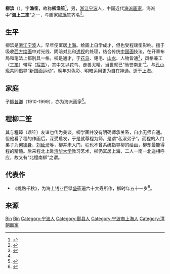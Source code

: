 {{Otheruses|other=名为柳滨的其他人物|柳滨}}

'''柳滨'''（{{bd|1887年||1945年}}），字'''渔笙'''，故称'''柳渔笙'''<ref>{{cite web |url=http://auction.zhuokearts.com/art/28072977.shtml |title=柳渔笙 丁丑 桃熟千秋 |publisher=卓克艺术 |date=2014年6月30日 |access-date=2016年2月6日 |archive-url=https://web.archive.org/web/20160311050310/http://auction.zhuokearts.com/art/28072977.shtml |archive-date=2016年3月11日 |dead-url=yes }}</ref>，男，[[浙江|浙江]][[宁波|宁波]]人，中国近代[[海派|海派]][[画家|画家]]，海派中“'''海上二笙'''”之一，与画家[[程瑶笙|程瑶笙]]齐名<ref name="liu">{{cite web |url=http://www.polypm.com.cn/index.php?s=Auction/view/ppcd/art36950333# |title=0333 花鸟 立轴 设色纸本 |publisher=保利 |date=2005-12-12 |access-date=2021-12-31 |archive-date=2019-08-23 |archive-url=https://web.archive.org/web/20190823033708/http://www.polypm.com.cn/index.php?s=Auction%2Fview%2Fppcd%2Fart36950333 |dead-url=no }}</ref>。

== 生平 ==
柳滨是[[浙江|浙江]][[宁波|宁波]]人。早年便寓居[[上海|上海]]。绘画上自学成才，但也受程瑶笙影响。擅于吸收[[西方绘画|西方绘画]]中对光线、阴暗对比和[[透视|透视]]的处理，结合传统[[中国画|中国画]]技法，在开章布局和笔法上都别具一格。柳是通才，于[[花鸟画|花鸟]]、翎毛、[[山水画|山水]]、人物皆通<ref>{{cite web |url=http://www.gg-art.com/artist/artist.php?id=613 |title=柳渔笙 |publisher=中华博物 |access-date=2016-02-06 |archive-date=2019-08-16 |archive-url=https://web.archive.org/web/20190816155446/http://www.gg-art.com/artist/artist.php?id=613 |dead-url=yes }}</ref>，风格兼工（[[工笔|工笔]]）带写（[[写意|写意]]），其中又以花鸟、走兽尤精，当世就已“驰誉南北”<ref name="liu"/>。与[[孔小瑜|孔小瑜]]共同倡导“新国画运动”。晚年对色彩、明暗运用更为自在神通。逝于[[上海|上海]]。

== 家庭 ==
子[[柳昔卿|柳昔卿]]（1910-1999），亦为海派画家<ref>{{cite web |url=http://www.artdict.net/jiaoyi/867934.html |title=近代海派柳滨之子 柳昔卿 猴图 |date=2012-01-08 }}{{Dead link|date=2019年4月 |bot=InternetArchiveBot |fix-attempted=yes }}</ref>。

== 程柳二笙 ==
其与程璋（瑶笙）友谊也传为美谈。柳学画并没有明确师承关系，自小无师自通。但他看了程的作画后，深受启发，于是就尊程为师，是谓“私淑弟子”。而程的入门弟子为[[何德身|何德身]]、[[刘延汾|刘延汾]]等，柳并未入门，程也不曾系统指导柳的绘画，柳却最能得程的精髓。后来程北上赴[[清华大学|清华大学]]教习艺术，柳仍寓居上海，二人一南一北遥相呼应，故又有“北程南柳”之谓。

== 代表作 ==
* 《桃熟千秋》，为海上钱业巨擘[[盛筱珊|盛筱珊]]六十大寿所作，柳时年五十一岁<ref>{{cite web |url=http://3g.zhuokearts.com/m/auction/art/detail/28760971 |title=柳滨 桃熟千秋 |publisher=合肥美网 |year=2015 |access-date=2016-02-06 |archive-date=2019-08-14 |archive-url=https://web.archive.org/web/20190814214711/http://3g.zhuokearts.com/m/auction/art/detail/28760971 |dead-url=no }}</ref>。

== 来源 ==
{{reflist|2}}

{{Authority control}}
{{DEFAULTSORT:Liu刘}}
[[Category:刘姓|Bin]]
[[Category:柳中亮家族|Bin]]
[[Category:宁波人|Category:宁波人]]
[[Category:鄞县人|Category:鄞县人]]
[[Category:宁波裔上海人|Category:宁波裔上海人]]
[[Category:清朝画家|Category:清朝画家]]
